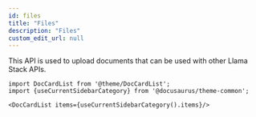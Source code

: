 ```yaml
---
id: files
title: "Files"
description: "Files"
custom_edit_url: null
---
```




This API is used to upload documents that can be used with other Llama Stack APIs.



```mdx-code-block
import DocCardList from '@theme/DocCardList';
import {useCurrentSidebarCategory} from '@docusaurus/theme-common';

<DocCardList items={useCurrentSidebarCategory().items}/>
```
      